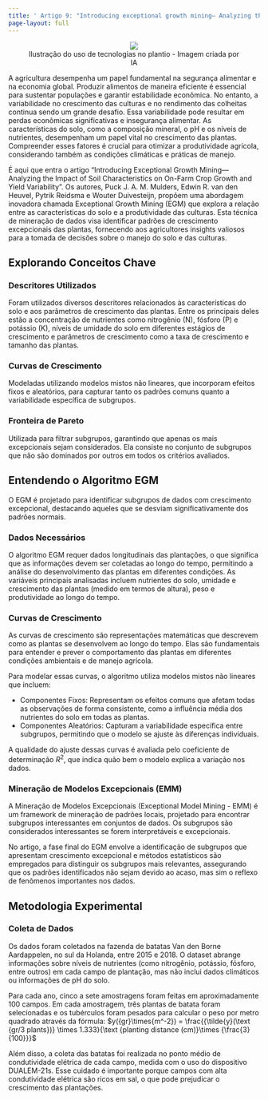```yaml
---
title: ' Artigo 9: "Introducing exceptional growth mining— Analyzing the impact of soil characteristics on on-farm crop growth and yield variability"'
page-layout: full
---
```


<figure align="center">
    <img src="imgs/artigo9/capa.jpeg" style="max-width: 70%;">
    <figcaption>Ilustração do uso de tecnologias no plantio - Imagem criada por IA</figcaption>
</figure>

A agricultura desempenha um papel fundamental na segurança alimentar e na economia global. Produzir alimentos de maneira eficiente é essencial para sustentar populações e garantir estabilidade econômica. No entanto, a variabilidade no crescimento das culturas e no rendimento das colheitas continua sendo um grande desafio. Essa variabilidade pode resultar em perdas econômicas significativas e insegurança alimentar. As características do solo, como a composição mineral, o pH e os níveis de nutrientes, desempenham um papel vital no crescimento das plantas. Compreender esses fatores é crucial para otimizar a produtividade agrícola, considerando também as condições climáticas e práticas de manejo.

É aqui que entra o artigo "Introducing Exceptional Growth Mining—Analyzing the Impact of Soil Characteristics on On-Farm Crop Growth and Yield Variability". Os autores, Puck J. A. M. Mulders, Edwin R. van den Heuvel, Pytrik Reidsma e Wouter Duivesteijn, propõem uma abordagem inovadora chamada Exceptional Growth Mining (EGM) que explora a relação entre as características do solo e a produtividade das culturas. Esta técnica de mineração de dados visa identificar padrões de crescimento excepcionais das plantas, fornecendo aos agricultores insights valiosos para a tomada de decisões sobre o manejo do solo e das culturas.

## Explorando Conceitos Chave
### Descritores Utilizados
Foram utilizados diversos descritores relacionados às características do solo e aos parâmetros de crescimento das plantas. Entre os principais deles estão a concentração de nutrientes como nitrogênio (N), fósforo (P) e potássio (K), níveis de umidade do solo em diferentes estágios de crescimento e parâmetros de crescimento como a taxa de crescimento e tamanho das plantas. 

### Curvas de Crescimento
Modeladas utilizando modelos mistos não lineares, que incorporam efeitos fixos e aleatórios, para capturar tanto os padrões comuns quanto a variabilidade específica de subgrupos.

### Fronteira de Pareto
Utilizada para filtrar subgrupos, garantindo que apenas os mais excepcionais sejam considerados. Ela consiste no conjunto de subgrupos que não são dominados por outros em todos os critérios avaliados.

## Entendendo o Algoritmo EGM
O EGM é projetado para identificar subgrupos de dados com crescimento excepcional, destacando aqueles que se desviam significativamente dos padrões normais.

### Dados Necessários
O algoritmo EGM requer dados longitudinais das plantações, o que significa que as informações devem ser coletadas ao longo do tempo, permitindo a análise do desenvolvimento das plantas em diferentes condições. As variáveis principais analisadas incluem nutrientes do solo, umidade e crescimento das plantas (medido em termos de altura), peso e produtividade ao longo do tempo.

### Curvas de Crescimento
As curvas de crescimento são representações matemáticas que descrevem como as plantas se desenvolvem ao longo do tempo. Elas são fundamentais para entender e prever o comportamento das plantas em diferentes condições ambientais e de manejo agrícola.

Para modelar essas curvas, o algoritmo utiliza modelos mistos não lineares que incluem:

 - Componentes Fixos: Representam os efeitos comuns que afetam todas as observações de forma consistente, como a influência média dos nutrientes do solo em todas as plantas. 
 - Componentes Aleatórios: Capturam a variabilidade específica entre subgrupos, permitindo que o modelo se ajuste às diferenças individuais.

A qualidade do ajuste dessas curvas é avaliada pelo coeficiente de determinação $R^2$, que indica quão bem o modelo explica a variação nos dados.

### Mineração de Modelos Excepcionais (EMM) 
A Mineração de Modelos Excepcionais (Exceptional Model Mining - EMM) é um framework de mineração de padrões locais, projetado para encontrar subgrupos interessantes em conjuntos de dados. Os subgrupos são considerados interessantes se forem interpretáveis e excepcionais.

No artigo, a fase final do EGM envolve a identificação de subgrupos que apresentam crescimento excepcional e métodos estatísticos são empregados para distinguir os subgrupos mais relevantes, assegurando que os padrões identificados não sejam devido ao acaso, mas sim o reflexo de fenômenos importantes nos dados.

## Metodologia Experimental

### Coleta de Dados
Os dados foram coletados na fazenda de batatas Van den Borne Aardappelen, no sul da Holanda, entre 2015 e 2018. O dataset abrange informações sobre níveis de nutrientes (como nitrogênio, potássio, fósforo, entre outros) em cada campo de plantação, mas não inclui dados climáticos ou informações de pH do solo. 

Para cada ano, cinco a sete amostragens foram feitas em aproximadamente 100 campos. Em cada amostragem, três plantas de batata foram selecionadas e os tubérculos foram pesados para calcular o peso por metro quadrado através da fórmula: $y({gr}\times{m^-2}) = \frac{{\tilde{y}(\text {gr/3 plants})} \times 1.333}{\text {planting distance (cm)}\times {\frac{3}{100}}}$

Além disso, a coleta das batatas foi realizada no ponto médio de condutividade elétrica de cada campo, medida com o uso do dispositivo DUALEM-21s. Esse cuidado é importante porque campos com alta condutividade elétrica são ricos em sal, o que pode prejudicar o crescimento das plantações. 